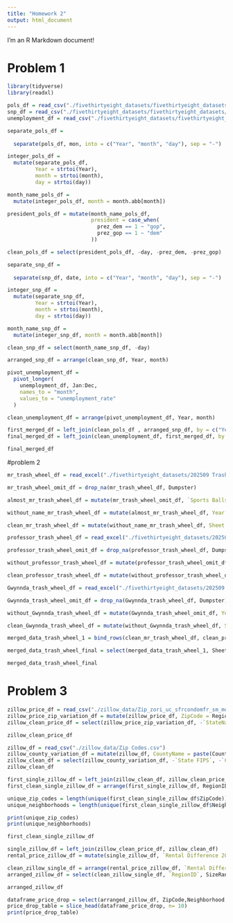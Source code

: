 ```yaml
---
title: "Homework 2"
output: html_document
---
```


I'm an R Markdown document! 

# Problem 1

```r
library(tidyverse)
library(readxl)
```
```r
pols_df = read_csv("./fivethirtyeight_datasets/fivethirtyeight_datasets/pols-month.csv")
snp_df = read_csv("./fivethirtyeight_datasets/fivethirtyeight_datasets/snp.csv")
unemployment_df = read_csv("./fivethirtyeight_datasets/fivethirtyeight_datasets/unemployment.csv")
```

```r

separate_pols_df =
  
  separate(pols_df, mon, into = c("Year", "month", "day"), sep = "-")

integer_pols_df =
  mutate(separate_pols_df,
         Year = strtoi(Year),
         month = strtoi(month),
         day = strtoi(day))

month_name_pols_df = 
  mutate(integer_pols_df, month = month.abb[month])

president_pols_df = mutate(month_name_pols_df, 
                           president = case_when(
                             prez_dem == 1 ~ "gop",
                             prez_gop == 1 ~ "dem"
                           ))

clean_pols_df = select(president_pols_df, -day, -prez_dem, -prez_gop)

```

```r
separate_snp_df =
  
  separate(snp_df, date, into = c("Year", "month", "day"), sep = "-")

integer_snp_df =
  mutate(separate_snp_df,
         Year = strtoi(Year),
         month = strtoi(month),
         day = strtoi(day))

month_name_snp_df = 
  mutate(integer_snp_df, month = month.abb[month])

clean_snp_df = select(month_name_snp_df, -day)

arranged_snp_df = arrange(clean_snp_df, Year, month)
```

```r
pivot_unemployment_df = 
  pivot_longer(
    unemployment_df, Jan:Dec, 
    names_to = "month",
    values_to = "unemployment_rate"
  )

clean_unemployment_df = arrange(pivot_unemployment_df, Year, month)
```

```r
first_merged_df = left_join(clean_pols_df , arranged_snp_df, by = c("Year", "month"))
final_merged_df = left_join(clean_unemployment_df, first_merged_df, by = c("Year", "month"))

final_merged_df
```

#problem 2

```r
mr_trash_wheel_df = read_excel("./fivethirtyeight_datasets/202509 Trash Wheel Collection Data.xlsx", sheet = "Mr. Trash Wheel", range = "A2:N710")

mr_trash_wheel_omit_df = drop_na(mr_trash_wheel_df, Dumpster)

almost_mr_trash_wheel_df = mutate(mr_trash_wheel_omit_df, `Sports Balls` = as.integer(round(`Sports Balls`, 0)))

without_name_mr_trash_wheel_df = mutate(almost_mr_trash_wheel_df, Year = as.integer(Year))

clean_mr_trash_wheel_df = mutate(without_name_mr_trash_wheel_df, Sheet = "Mr. Trash Wheel")
```

```r
professor_trash_wheel_df = read_excel("./fivethirtyeight_datasets/202509 Trash Wheel Collection Data.xlsx", sheet = "Professor Trash Wheel", range = "A2:M135")

professor_trash_wheel_omit_df = drop_na(professor_trash_wheel_df, Dumpster)

without_professor_trash_wheel_df = mutate(professor_trash_wheel_omit_df, Year = as.integer(Year))

clean_professor_trash_wheel_df = mutate(without_professor_trash_wheel_df, Sheet = "Professor Trash Wheel", `Sports Balls` = NA)
```

```r
Gwynnda_trash_wheel_df = read_excel("./fivethirtyeight_datasets/202509 Trash Wheel Collection Data.xlsx", sheet = "Gwynns Falls Trash Wheel", range = "A2:L352")

Gwynnda_trash_wheel_omit_df = drop_na(Gwynnda_trash_wheel_df, Dumpster)

without_Gwynnda_trash_wheel_df = mutate(Gwynnda_trash_wheel_omit_df, Year = as.integer(Year))

clean_Gwynnda_trash_wheel_df = mutate(without_Gwynnda_trash_wheel_df, Sheet = "Gwynns Falls Trash Wheel", `Sports Balls` = NA, `Glass Bottles` = NA)
```

```r
merged_data_trash_wheel_1 = bind_rows(clean_mr_trash_wheel_df, clean_professor_trash_wheel_df, clean_Gwynnda_trash_wheel_df)

merged_data_trash_wheel_final = select(merged_data_trash_wheel_1, Sheet, everything())

merged_data_trash_wheel_final
```

# Problem 3

```r
zillow_price_df = read_csv("./zillow_data/Zip_zori_uc_sfrcondomfr_sm_month_NYC.csv")
zillow_price_zip_variation_df = mutate(zillow_price_df, ZipCode = RegionName)
zillow_clean_price_df = select(zillow_price_zip_variation_df, -`StateName`, -RegionName, -RegionType)

zillow_clean_price_df
```

```r
zillow_df = read_csv("./zillow_data/Zip Codes.csv")
zillow_county_variation_df = mutate(zillow_df, CountyName = paste(County, "County"))
zillow_clean_df = select(zillow_county_variation_df, -`State FIPS`, -`County FIPS`, -County)
zillow_clean_df
```

```r
first_single_zillow_df = left_join(zillow_clean_df, zillow_clean_price_2_df)
first_clean_single_zillow_df = arrange(first_single_zillow_df, RegionID)

unique_zip_codes = length(unique(first_clean_single_zillow_df$ZipCode))
unique_neighborhoods = length(unique(first_clean_single_zillow_df$Neighborhood))

print(unique_zip_codes)
print(unique_neighborhoods)

first_clean_single_zillow_df

```

```r
single_zillow_df = left_join(zillow_clean_price_df, zillow_clean_df)
rental_price_zillow_df = mutate(single_zillow_df, `Rental Difference 2021 vs 2020` = `2021-01-31` - `2020-01-31`)

clean_zillow_single_df = arrange(rental_price_zillow_df, `Rental Difference 2021 vs 2020`)
arranged_zillow_df = select(clean_zillow_single_df, `RegionID`, SizeRank, ZipCode, State, City, CountyName, `County Code`, Neighborhood, Metro, `Rental Difference 2021 vs 2020`, `2020-01-31`, `2021-01-31`)

arranged_zillow_df

dataframe_price_drop = select(arranged_zillow_df, ZipCode,Neighborhood, `Rental Difference 2021 vs 2020`)
price_drop_table = slice_head(dataframe_price_drop, n= 10)
print(price_drop_table)
```